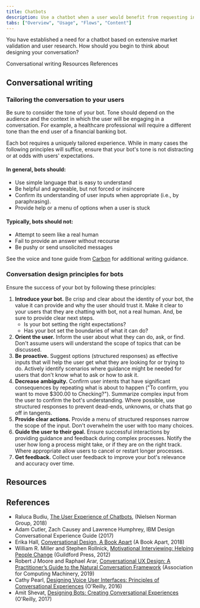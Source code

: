 ```yaml
---
title: Chatbots
description: Use a chatbot when a user would benefit from requesting information on-demand with natural language. They should receive a useful and trustworthy response related to their question or task.
tabs: ["Overview", "Usage", "Flows", "Content"]
---
```


<PageDescription>

You have established a need for a chatbot based on extensive market validation and user research. How should you begin to think about designing your conversation?

</PageDescription>

<AnchorLinks>
  <AnchorLink>Conversational writing</AnchorLink>
  <AnchorLink>Resources</AnchorLink>
  <AnchorLink>References</AnchorLink>
</AnchorLinks>

## Conversational writing

### Tailoring the conversation to your users

Be sure to consider the tone of your bot. Tone should depend on the audience and the context in which the user will be engaging in a conversation. For example, a healthcare professional will require a different tone than the end user of a financial banking bot.

Each bot requires a uniquely tailored experience. While in many cases the following principles will suffice, ensure that your bot's tone is not distracting or at odds with users' expectations.

#### In general, bots should:

- Use simple language that is easy to understand
- Be helpful and agreeable, but not forced or insincere
- Confirm its understanding of user inputs when appropriate (i.e., by paraphrasing).
- Provide help or a menu of options when a user is stuck

#### Typically, bots should not:

- Attempt to seem like a real human
- Fail to provide an answer without recourse
- Be pushy or send unsolicited messages

See the voice and tone guide from [Carbon](http://www.carbondesignsystem.com/guidelines/content/general) for additional writing guidance.

### Conversation design principles for bots

Ensure the success of your bot by following these principles:

1. **Introduce your bot.** Be crisp and clear about the identity of your bot, the value it can provide and why the user should trust it. Make it clear to your users that they are chatting with bot, not a real human. And, be sure to provide clear next steps.
   - Is your bot setting the right expectations?
   - Has your bot set the boundaries of what it can do?
2. **Orient the user.** Inform the user about what they can do, ask, or find. Don't assume users will understand the scope of topics that can be discussed.
3. **Be proactive.** Suggest options (structured responses) as effective inputs that will help the user get what they are looking for or trying to do. Actively identify scenarios where guidance might be needed for users that don't know what to ask or how to ask it.
4. **Decrease ambiguity.** Confirm user intents that have significant consequences by repeating what is about to happen ("To confirm, you want to move \$300.00 to Checking?"). Summarize complex input from the user to confirm the bot's understanding. Where possible, use structured responses to prevent dead-ends, unknowns, or chats that go off in tangents.
5. **Provide clear actions.** Provide a menu of structured responses narrow the scope of the input. Don't overwhelm the user with too many choices.
6. **Guide the user to their goal.** Ensure successful interactions by providing guidance and feedback during complex processes. Notify the user how long a process might take, or if they are on the right track. Where appropriate allow users to cancel or restart longer processes.
7. **Get feedback.** Collect user feedback to improve your bot's relevance and accuracy over time.

## Resources

<Row className="resource-card-group">
  <Column colLg={4} colMd={4} noGutterSm>
    <ResourceCard
      subTitle="IBM Design for AI: Conversation"
      href="http://ai-design.eu-de.mybluemix.net/design/ai/conversation/planning"
    >
      <MdxIcon name="bee" />
    </ResourceCard>
  </Column>
</Row>

## References

- Raluca Budiu, [The User Experience of Chatbots](https://www.nngroup.com/articles/chatbots/), (Nielsen Norman Group, 2018)
- Adam Cutler, Zach Causey and Lawrence Humphrey, IBM Design Conversational Experience Guide (2017)
- Erika Hall, [Conversational Design, A Book Apart](https://abookapart.com/products/conversational-design) (A Book Apart, 2018)
- William R. Miller and Stephen Rollnick, [Motivational Interviewing: Helping People Change](https://www.guilford.com/books/Motivational-Interviewing/Miller-Rollnick/9781609182274) (Guildford Press, 2012)
- Robert J Moore and Raphael Arar, [Conversational UX Design: A Practitioner’s Guide to the Natural Conversation Framework](http://www.morganclaypoolpublishers.com/catalog_Orig/product_info.php?products_id=1414) (Association for Computing Machinery, 2019)
- Cathy Pearl, [Designing Voice User Interfaces: Principles of Conversational Experiences](http://shop.oreilly.com/product/0636920050056.do) (O'Reilly, 2016)
- Amit Shevat, [Designing Bots: Creating Conversational Experiences](http://shop.oreilly.com/product/0636920057741.do) (O'Reilly, 2017)
